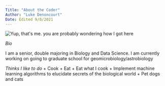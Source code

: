 ---
Title: "About the Coder"
Author: "Luke Denoncourt"
Date: Edited 9/8/2021
---

![](https://user-images.githubusercontent.com/67921793/132583745-5c8a660d-424e-494c-a5c6-1f26251c1abf.jpg "Yup, that's me. you are probably wondering how I got here")

*Bio*

I am a senior, double majoring in Biology and Data Science. I am currently working on going to graduate school for geomicrobiology/astrobiology

*Thinks I like to do*
+ Cook
+ Eat
+ Eat what I cook
+ Implement machine learning algorithms to elucidate secrets of the biological world
+ Pet dogs and cats
